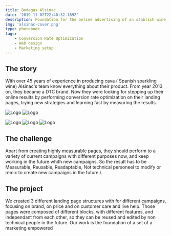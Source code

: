 ```yaml
---
title: Bodegas Alsinac
date: '2019-11-02T22:40:32.169Z'
description: Foundation for the online advertising of an stablish wine producer.
img: 'alsinac-cover.png'
type: photobook
tags:
    - Conversion Rate Optimization
    - Web design
    - Marketing setup
---
```



## The story

With over 45 years of experience in producing cava ( Spanish sparkling wine) Alsinac's team know everything about their product. From year 2013 on, they became a DTC brand. Now they were looking for stepping up their online results by performing conversion rate optimization on their landing pages, trying new strategies and learning fast by measuring the results.

<Row>

![Logo][photo1]
![Logo][photo2]

</Row>

![Logo][photo3]
![Logo][photo4]
![Logo][photo5]

## The challenge

Apart from creating highly measurable pages, they should perform to a variety of current campaigns with different purposes now, and keep working in the future whith new campaigns. So the result has to be Measurable, Reusable, Readaptable, Not technical personeel to modify or remix to create new campaigns in the future.\

## The project

We created 3 different landing page structures with for different campaigns, focusing on brand, on price and on customer care and live help. Those pages were composed of different blocks, with different features, and independant from each other, so they can be reused and edited by non technical people in the future. Our work is the foundation of a set of a marketing empowered

[photo1]: slide1.png 'Cover'
[photo2]: slide2.png 'Cover'
[photo3]: alsinac-story.png 'Cover'
[photo4]: alsinac-logo-purchase.png 'Cover'
[photo5]: alsinac-footer.png 'Cover'

